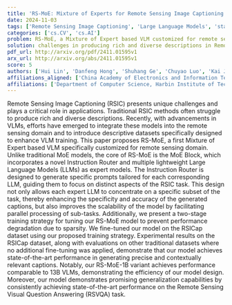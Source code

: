 ```yaml
---
title: 'RS-MoE: Mixture of Experts for Remote Sensing Image Captioning and Visual Question Answering'
date: 2024-11-03
tags: ['Remote Sensing Image Captioning', 'Large Language Models', 'state-of-the-art performance', 'RSICap dataset', 'Instruction Router', 'two-stage training strategy', 'Mixture of Experts', 'Visual Question Answering']
categories: ['cs.CV', 'cs.AI']
problem: RS-MoE, a Mixture of Expert based VLM customized for remote sensing
solution: challenges in producing rich and diverse descriptions in Remote Sensing Image Captioning
pdf_url: http://arxiv.org/pdf/2411.01595v1
arx_url: http://arxiv.org/abs/2411.01595v1
score: 5
authors: ['Hui Lin', 'Danfeng Hong', 'Shuhang Ge', 'Chuyao Luo', 'Kai Jiang', 'Hao Jin', 'Congcong Wen']
affiliations_aligned: ['China Academy of Electronics and Information Technology, Beijing 100846, China', 'Aerospace Information Research Institute, Chinese Academy of Sciences, 100094 Beijing, China and School of Electronic, Electrical and Communication Engineering, University of Chinese Academy of Sciences, Beijing 100049, China', 'Department of Electrical and Computer Engineering, New York University Abu Dhabi, Abu Dhabi, UAE', 'Department of Computer Science, Harbin Institute of Technology, Shenzhen 518055, China', 'China Academy of Electronics and Information Technology, Beijing 100846, China', 'China Academy of Electronics and Information Technology, Beijing 100846, China', 'Department of Electrical and Computer Engineering, New York University Abu Dhabi, Abu Dhabi, UAE']
affiliations: ['Department of Computer Science, Harbin Institute of Technology, Shenzhen 518055, China', 'Aerospace Information Research Institute, Chinese Academy of Sciences, 100094 Beijing, China and School of Electronic, Electrical and Communication Engineering, University of Chinese Academy of Sciences, Beijing 100049, China', 'Department of Electrical and Computer Engineering, New York University Abu Dhabi, Abu Dhabi, UAE', 'China Academy of Electronics and Information Technology, Beijing 100846, China']
---
```



Remote Sensing Image Captioning (RSIC) presents unique challenges and plays a critical role in applications. Traditional RSIC methods often struggle to produce rich and diverse descriptions. Recently, with advancements in VLMs, efforts have emerged to integrate these models into the remote sensing domain and to introduce descriptive datasets specifically designed to enhance VLM training. This paper proposes RS-MoE, a first Mixture of Expert based VLM specifically customized for remote sensing domain. Unlike traditional MoE models, the core of RS-MoE is the MoE Block, which incorporates a novel Instruction Router and multiple lightweight Large Language Models (LLMs) as expert models. The Instruction Router is designed to generate specific prompts tailored for each corresponding LLM, guiding them to focus on distinct aspects of the RSIC task. This design not only allows each expert LLM to concentrate on a specific subset of the task, thereby enhancing the specificity and accuracy of the generated captions, but also improves the scalability of the model by facilitating parallel processing of sub-tasks. Additionally, we present a two-stage training strategy for tuning our RS-MoE model to prevent performance degradation due to sparsity. We fine-tuned our model on the RSICap dataset using our proposed training strategy. Experimental results on the RSICap dataset, along with evaluations on other traditional datasets where no additional fine-tuning was applied, demonstrate that our model achieves state-of-the-art performance in generating precise and contextually relevant captions. Notably, our RS-MoE-1B variant achieves performance comparable to 13B VLMs, demonstrating the efficiency of our model design. Moreover, our model demonstrates promising generalization capabilities by consistently achieving state-of-the-art performance on the Remote Sensing Visual Question Answering (RSVQA) task.